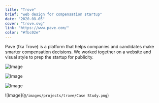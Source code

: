 ```yaml
---
title: "Trove"
brief: "web design for compensation startup"
date: "2020-08-05"
cover: "trove.svg"
link: "https://www.pave.com/"
color: "#fbc02e"
---
```


Pave (fka Trove) is a platform that helps companies and candidates make smarter compensation decisions. We worked together on a website and visual style to prep the startup for publicity.

![Image](@/images/projects/trove/trove.svg)

![Image](@/images/projects/trove/Home.png)

![Image](@/images/projects/trove/Communication.png)

![Image](`@/images/projects/trove/Case Study.png`)
